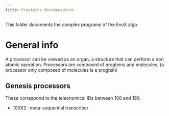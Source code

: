 ```yaml
---
title: Progteins documentation
---
```

This folder documents the complex programs of the EvoX algo.

# General info

A processor can be viewed as an organ, a structure that can perform a non atomic operation.
Processors are composed of progteins and molecules.
(a processor only composed of molecules is a progtein)

## Genesis processors

These correspond to the teleonomical IDs between 100 and 199.

* 100X2 : meta-sequential transcriber